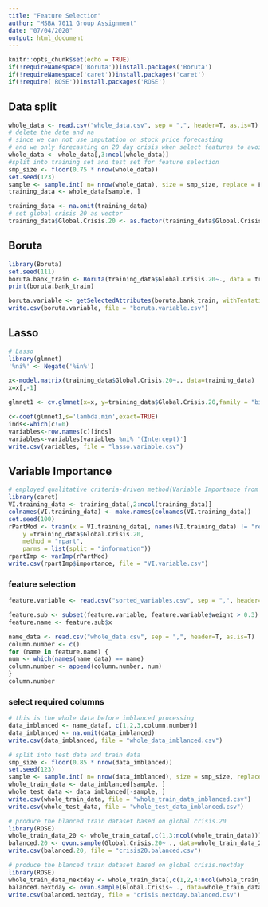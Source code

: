 ```yaml
---
title: "Feature Selection"
author: "MSBA 7011 Group Assignment"
date: "07/04/2020"
output: html_document
---
```


```r
knitr::opts_chunk$set(echo = TRUE)
if(!requireNamespace('Boruta'))install.packages('Boruta')
if(!requireNamespace('caret'))install.packages('caret')
if(!require('ROSE'))install.packages('ROSE')
```

## Data split 
```r
whole_data <- read.csv("whole_data.csv", sep = ",", header=T, as.is=T)
# delete the date and na
# since we can not use imputation on stock price forecasting
# and we only forecasting on 20 day crisis when select features to avoid the affect from data processing 
whole_data <- whole_data[,3:ncol(whole_data)]
#split into training set and test set for feature selection 
smp_size <- floor(0.75 * nrow(whole_data))
set.seed(123)
sample <- sample.int( n= nrow(whole_data), size = smp_size, replace = F)
training_data <- whole_data[sample, ]
```

```r
training_data <- na.omit(training_data)
# set global crisis 20 as vector 
training_data$Global.Crisis.20 <- as.factor(training_data$Global.Crisis.20)
```

## Boruta 
```r
library(Boruta)
set.seed(111)
boruta.bank_train <- Boruta(training_data$Global.Crisis.20~., data = training_data, doTrace = 2)
print(boruta.bank_train)
```

```r
boruta.variable <- getSelectedAttributes(boruta.bank_train, withTentative = F)
write.csv(boruta.variable, file = "boruta.variable.csv")
```

## Lasso

```r
# Lasso 
library(glmnet)
'%ni%' <- Negate('%in%')

x<-model.matrix(training_data$Global.Crisis.20~., data=training_data)
x=x[,-1]

glmnet1 <- cv.glmnet(x=x, y=training_data$Global.Crisis.20,family = "binomial", nfolds=5,alpha=.5)

c<-coef(glmnet1,s='lambda.min',exact=TRUE)
inds<-which(c!=0)
variables<-row.names(c)[inds]
variables<-variables[variables %ni% '(Intercept)']
write.csv(variables, file = "lasso.variable.csv")
```

## Variable Importance 

```r
# employed qualitative criteria-driven method(Variable Importance from Machine Learning Algorithms)
library(caret)
VI.training_data <- training_data[,2:ncol(training_data)]
colnames(VI.training_data) <- make.names(colnames(VI.training_data))
set.seed(100)
rPartMod <- train(x = VI.training_data[, names(VI.training_data) != "response"],
    y =training_data$Global.Crisis.20,
    method = "rpart",
    parms = list(split = "information"))
rpartImp <- varImp(rPartMod)
write.csv(rpartImp$importance, file = "VI.variable.csv")
```

### feature selection

```r
feature.variable <- read.csv("sorted_variables.csv", sep = ",", header=T, as.is=T)
```

```r
feature.sub <- subset(feature.variable, feature.variable$weight > 0.3)
feature.name <- feature.sub$x
```

```r
name_data <- read.csv("whole_data.csv", sep = ",", header=T, as.is=T)
column.number <- c()
for (name in feature.name) {
num <- which(names(name_data) == name)
column.number <- append(column.number, num)
}
column.number
```

### select required columns 

```r
# this is the whole data before imblanced processing 
data_imblanced <- name_data[, c(1,2,3,column.number)]
data_imblanced <- na.omit(data_imblanced)
write.csv(data_imblanced, file = "whole_data_imblanced.csv")
```

```r
# split into test data and train data 
smp_size <- floor(0.85 * nrow(data_imblanced))
set.seed(123)
sample <- sample.int( n= nrow(data_imblanced), size = smp_size, replace = F)
whole_train_data <- data_imblanced[sample, ]
whole_test_data <- data_imblanced[-sample, ]
write.csv(whole_train_data, file = "whole_train_data_imblanced.csv")
write.csv(whole_test_data, file = "whole_test_data_imblanced.csv")
```

```r
# produce the blanced train dataset based on global crisis.20 
library(ROSE)
whole_train_data_20 <- whole_train_data[,c(1,3:ncol(whole_train_data))]
balanced.20 <- ovun.sample(Global.Crisis.20~ ., data=whole_train_data_20, method = "both", p = 0.5,seed = 123,N=3923)$data
write.csv(balanced.20, file = "crisis20.balanced.csv")
```

```r
# produce the blanced train dataset based on global crisis.nextday 
library(ROSE)
whole_train_data_nextday <- whole_train_data[,c(1,2,4:ncol(whole_train_data))]
balanced.nextday <- ovun.sample(Global.Crisis~ ., data=whole_train_data_nextday, method = "both", p = 0.5,seed = 123,N=3923)$data
write.csv(balanced.nextday, file = "crisis.nextday.balanced.csv")
```




